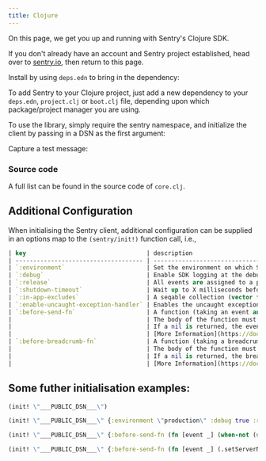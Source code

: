 ```yaml
---
title: Clojure
---
```


On this page, we get you up and running with Sentry's Clojure SDK.

<Note>

If you don't already have an account and Sentry project established, head over to [sentry.io](https://sentry.io/signup/), then return to this page.

</Note>

Install by using `deps.edn` to bring in the dependency:

<PlatformContent includePath="getting-started-install" />

To add Sentry to your Clojure project, just add a new dependency to your `deps.edn`, `project.clj` or `boot.clj` file, depending upon which package/project manager you are using.

To use the library, simply require the sentry namespace, and initialize the client by passing in a DSN as the first argument:

<PlatformContent includePath="getting-started-config" />

Capture a test message:

<PlatformContent includePath="getting-started-verify" />

### Source code

A full list can be found in the source code of `core.clj`.

<PageGrid header="Next Steps" nextSteps />

## Additional Configuration

When initialising the Sentry client, additional configuration can be supplied in an options map to the `(sentry/init!)` function call, i.e.,

```clojure
| key                                  | description                                                                                                        | default
| ------------------------------------ | ------------------------------------------------------------------------------------------------------------------ | -------
| `:environment`                       | Set the environment on which Sentry events will be logged, e.g., \"production\"                                    | production
| `:debug`                             | Enable SDK logging at the debug level                                                                              | false
| `:release`                           | All events are assigned to a particular release                                                                    |
| `:shutdown-timeout`                  | Wait up to X milliseconds before shutdown if there are events to send                                              | 2000ms
| `:in-app-excludes`                   | A seqable collection (vector for example) containing package names to ignore when sending events                   |
| `:enable-uncaught-exception-handler` | Enables the uncaught exception handler                                                                             | true
| `:before-send-fn`                    | A function (taking an event and a hint)                                                                            |
|                                      | The body of the function must not be lazy (i.e., don't use filter on its own!) and must return an event or nil     |
|                                      | If a nil is returned, the event will not be sent to Sentry                                                         |
|                                      | [More Information](https://docs.sentry.io/platforms/java/data-management/sensitive-data/)                          |
| `:before-breadcrumb-fn`              | A function (taking a breadcrumb and a hint)                                                                        |
|                                      | The body of the function must not be lazy (i.e., don't use filter on its own!) and must return a breadcrumb or nil |
|                                      | If a nil is returned, the breadcrumb will not be sent to Sentry                                                    |
|                                      | [More Information](https://docs.sentry.io/platforms/java/enriching-events/breadcrumbs/)                            |
```
## Some futher initialisation examples:

```clojure
(init! \"___PUBLIC_DSN___\")
```

```clojure
(init! \"___PUBLIC_DSN___\" {:environment \"production\" :debug true :release \"foo.bar@1.0.0\" :in-app-excludes [\"foo.bar\"])
```

```clojure
(init! \"___PUBLIC_DSN___\" {:before-send-fn (fn [event _] (when-not (= (.. event getMessage getMessage \"foo\")) event))})
```

```clojure
(init! \"___PUBLIC_DSN___\" {:before-send-fn (fn [event _] (.setServerName event \"fred\") event)})
```
